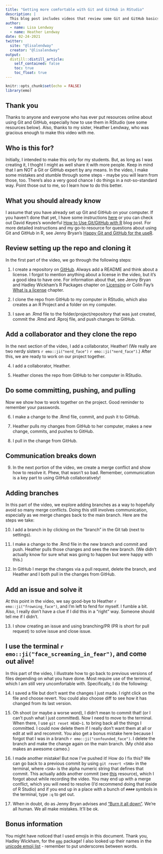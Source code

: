 ```yaml
---
title: "Getting more comfortable with Git and GitHub in RStudio"
description: |
  This blog post includes videos that review some Git and GitHub basics and build on that, showing ways you might work on a project together in RStudio.
author:
  - name: Lisa Lendway
  - name: Heather Lendway
date: 02-24-2021
twitter:
  site: "@lisalendway"
  creator: "@lisalendway"
output:
  distill::distill_article:
    self_contained: false
    toc: true
    toc_float: true
---
```


```r
knitr::opts_chunk$set(echo = FALSE)
library(emo)
```


## Thank you

Thanks to anyone and everyone who has ever put resources online about using Git and GitHub, especially how to use them in RStudio (see some resources below). Also, thanks to my sister, Heather Lendway, who was gracious enough to make this video with me. 

## Who is this for?

Initially, I intended to make this only for my students. But, as long as I was creating it, I thoght I might as well share it with more people. Keep in mind that I am NOT a Git or GitHub expert by any means. In the video, I make some mistakes and stumble through some steps - maybe you will learn from those, too. There's also a very good chance I do things in a not-so-standard way. Point those out to me, so I learn how to do this better.  

## What you should already know       

I assume that you have already set up Git and GitHub on your computer. If you haven't done that yet, I have some instructions [here](https://github.com/llendway/github_for_collaboration/blob/master/github_for_collaboration.md) or you can check out David Keyes's wonderful [How to Use Git/GitHub with R](https://rfortherestofus.com/2021/02/how-to-use-git-github-with-r/) blog post. For more detailed instructions and my go-to resource for questions about using Git and GitHub in R, see Jenny Bryan's [Happy Git and GitHub for the useR](https://happygitwithr.com/). 

## Review setting up the repo and cloning it

In the first part of the video, we go through the following steps:

1. I create a repository on [GitHub](https://github.com/). Always add a README and think about a license. I forgot to mention anything about a license in the video, but it's a good idea to have one. For information about that, see Jenny Bryan and Hadley Wickham's R Packages chapter on [Licensing](https://r-pkgs.org/license.html) or Colin Fay's [What is a license](https://thinkr-open.github.io/licensing-r/whatis.html) chapter. 

2. I clone the repo from GitHub to my computer in RStudio, which also creates a an R Project and a folder on my computer.  

3. I save an .Rmd file to the folder/project/repository that was just created, commit the .Rmd and .Rproj file, and push changes to GitHub.

## Add a collaborator and they clone the repo

In the next section of the video, I add a collaborator, Heather! (We really are two nerdy sisters `r emo::ji("nerd_face")` `r emo::ji("nerd_face")`.)  After this, we are ready to work on our project together.

4. I add a collaborator, Heather.

5. Heather clones the repo from GitHub to her computer in RStudio. 

## Do some committing, pushing, and pulling

Now we show how to work together on the project. Good reminder to remember your passwords.

6. I make a change to the .Rmd file, commit, and push it to GitHub.

7. Heather pulls my changes from GitHub to her computer, makes a new change, commits, and pushes to GitHub. 

8. I pull in the change from GitHub. 

## Communication breaks down

9. In the next portion of the video, we create a merge conflict and show how to resolve it. Phew, that wasn't so bad. Remember, communication is a key part to using GitHub collaboratively!

## Adding branches

In this part of the video, we explore adding branches as a way to hopefully avoid so many merge conflicts. Doing this still involves communication, especially as we merge changes back to the main branch. Here are the steps we take:

10. I add a branch in by clicking on the "branch" in the Git tab (next to settings). 

11. I make a change to the .Rmd file in the new branch and commit and push. Heather pulls those changes and sees the new branch. (We didn't actually know for sure what was going to happen but were happy with this.)

12. In GitHub I merge the changes via a pull request, delete the branch, and Heather and I both pull in the changes from GitHub. 

## Add an issue and solve it

At this point in the video, we say good-bye to Heather `r emo::ji("frowning_face")`, and I'm left to fend for myself. I fumble a bit. Also, I really don't have a clue if I did this in a "right" way. Someone should tell me if I didn't. 

13. I show creating an issue and using branching/PR (PR is short for pull request) to solve issue and close issue.


## I use the terminal `r emo::ji("face_screaming_in_fear")`, and come out alive!

In this part of the video, I illustrate how to go back to previous versions of files depending on what you have done. Most require use of the terminal, which I am still very uncomfortable with. Specifically, I do the following:

14. I saved a file but don't want the changes I just made. I right click on the file and choose revert. You could also choose diff to see how it has changed from its last version. 

15. Oh shoot (or maybe a worse word), I didn't mean to commit that! (or I can't push what I just committed). Now I need to move to the terminal. When there, I use `git reset HEAD~1`. to bring back all the things I committed. I could now delete them if I really don't want them at all or edit at will and recommit. You also get a bonus mistake here because I forgot that I was in a branch `r emo::ji("confounded_face")`. I delete the branch and make the change again on the main branch. (My child also makes an awesome cameo.)

16. I made another mistake! But now I've pushed it! How do I fix this? We can go back to a previous commit by using `git revert <SHA>` in the terminal, where `<SHA>` is the alpha numeric string that defines that commit. This actually adds another commit (see [this](https://ohi-science.org/news/github-going-back-in-time) resource), which I forgot about while recording the video. You may end up with a merge conflict, which you will need to resolve (I'd recommend doing that inside of R Studio) and if you end up in a place with a bunch of `####` symbols in the terminal, type `:q` to get out.

17. When in doubt, do as Jenny Bryan advises and ["Burn it all down"](https://happygitwithr.com/burn.html). We're all human. We all make mistakes. It'll be ok.

## Bonus information

You might have noticed that I used emojis in this document. Thank you, Hadley Wickham, for the [`emo`](https://github.com/hadley/emo) package! I also looked up their names in the [unicode emoji list](https://unicode.org/emoji/charts/full-emoji-list.html) - remember to put underscores between words.



